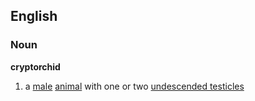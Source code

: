 ==English==
===Noun===
'''cryptorchid'''
# a [[male]] [[animal]] with one or two [[undescended testicle]]s